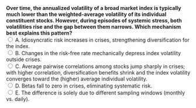 ::: {.question-block}
<form onsubmit="event.preventDefault(); checkAnswer('module3_mcq_q92')" data-correct-answer="C">
<strong style="display: block;">
Over time, the annualized volatility of a broad market index is typically much lower than the weighted-average volatility of its individual constituent stocks. 
However, during episodes of systemic stress, both volatilities rise and the gap between them narrows. 
Which mechanism best explains this pattern?
</strong>
<label><input type="radio" name="module3_mcq_q92" value="A"> A. Idiosyncratic risk increases in crises, strengthening diversification for the index.</label><br>
<label><input type="radio" name="module3_mcq_q92" value="B"> B. Changes in the risk-free rate mechanically depress index volatility outside crises.</label><br>
<label><input type="radio" name="module3_mcq_q92" value="C"> C. Average pairwise correlations among stocks jump sharply in crises; with higher correlation, diversification benefits shrink and the index volatility converges toward the (higher) average individual volatility.</label><br>
<label><input type="radio" name="module3_mcq_q92" value="D"> D. Betas fall to zero in crises, eliminating systematic risk.</label><br>
<label><input type="radio" name="module3_mcq_q92" value="E"> E. The difference is solely due to different sampling windows (monthly vs. daily).</label><br>
</form>
<div id="feedback-module3_mcq_q92" class="feedback" data-status="" style="display:none;">
✅ Correct: C. Outside crises, low cross-stock correlations mean a covariance matrix with small off-diagonal terms, so diversification reduces index variance (Var = w'Σw). In crises, correlations spike, cross terms grow, diversification weakens, and the index’s volatility moves closer to the average individual volatility.
</div>
:::
